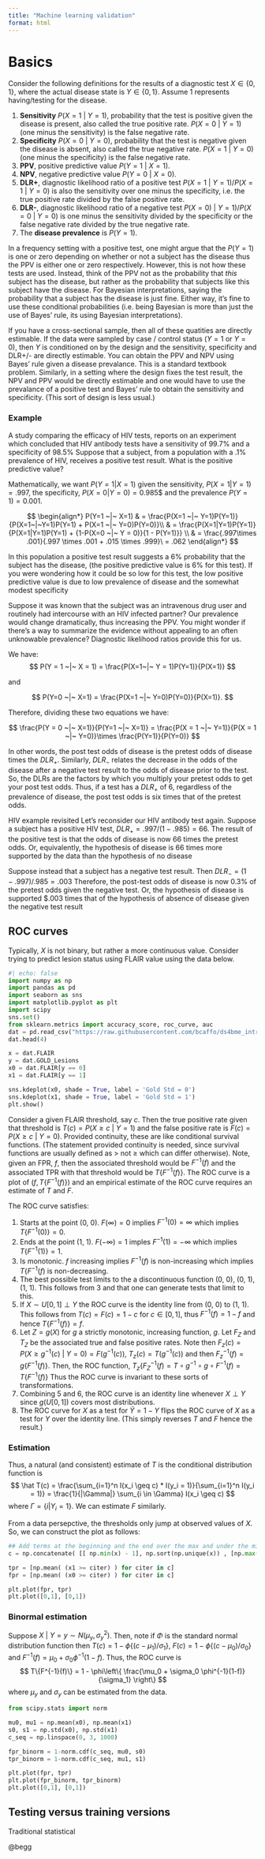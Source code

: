 ```yaml
---
title: "Machine learning validation"
format: html
---
```


# Basics

Consider the following definitions for the results of a diagnostic test $X\in \{0,1\}$, where the
actual disease state is $Y\in \{0,1\}$. Assume 1 represents having/testing for the disease.

1. **Sensitivity** $P(X=1 ~|~ Y=1)$, probability that the test is positive given the disease is present, also called the true positive rate. $P(X=0 ~|~ Y=1)$ (one minus the sensitivity) is the false negative rate.
2. **Specificity** $P(X=0 ~|~ Y=0)$, probability that the test is negative given the disease is absent, also called the true negative rate. $P(X=1~|~ Y=0)$ (one minus the specificity) is the false negative rate.
3. **PPV**, positive predictive value $P(Y=1 ~|~ X=1)$.
4. **NPV**, negative predictive value $P(Y=0 ~|~ X=0)$. 
5. **DLR+**, diagnostic likelihood ratio of a positive test $P(X=1 ~|~ Y=1) / P(X=1 ~|~ Y= 0)$ is also the sensitivity over one minus the specificity, i.e. the true positive rate divided by the false positive rate.
6. **DLR-**, diagnostic likelihood ratio of a negative test $P(X=0) ~|~ Y=1) / P(X=0 ~|~ Y=0)$ is one minus the sensitivity divided by the specificity or the false negative rate divided by the true negative rate. 
7. The **disease prevalence** is $P(Y=1)$.

In a frequency setting with a positive test, one might argue that the $P(Y=1)$ is one or zero depending on whether or not a subject has the disease thus the PPV is either one or zero respectively. However, this is not how these tests are used. Instead, think of the PPV not as the probability that *this* subject has the disease, but rather as the probability that subjects like this subject have the disease.  For Bayesian interpretations, saying the probability that a subject has the disease is just fine. Either way, it's fine to use these conditional probabilities (i.e. being Bayesian is more than just the use of Bayes' rule, its using Bayesian interpretations).

If you have a cross-sectional sample, then all of these quatities are directly estimable. If the data were sampled by case / control status ($Y=1$ or $Y=0$), then $Y$ is conditioned on by the design and the sensitivity, specificity and DLR+/- are directly estimable. You can obtain the PPV and NPV using Bayes' rule given a disease prevalance. This is a standard textbook problem. Similarly, in a setting where the design fixes the test result, the NPV and PPV would be directly estimable and one would have to use the prevalance of a positive test and Bayes' rule to obtain the sensitivity and specificity. (This sort of design is less usual.)


### Example
A study comparing the efficacy of HIV tests, reports on an experiment which concluded that HIV antibody tests have a sensitivity of 99.7% and a specificity of 98.5% Suppose that a subject, from a population with a .1% prevalence of HIV, receives a positive test result. What is the positive predictive value?

Mathematically, we want $P(Y=1 | X=1)$ given the sensitivity, $P(X=1 | Y=1) = .997$, the specificity, $P(X=0 | Y=0) =0.985$$ and the prevalence $P(Y=1) =0.001$.

$$
\begin{align*} 
P(Y=1 ~|~ X=1) & = \frac{P(X=1 ~|~ Y=1)P(Y=1)}{P(X=1~|~Y=1)P(Y=1) + P(X=1 ~|~ Y=0)P(Y=0)}\\
               & = \frac{P(X=1|Y=1)P(Y=1)}{P(X=1|Y=1)P(Y=1) + {1-P(X=0 ~|~ Y = 0)}{1 - P(Y=1)}} \\
               & = \frac{.997\times .001}{.997 \times .001 + .015 \times .999}\ = .062 
\end{align*} 
$$

In this population a positive test result suggests a 6% probability that the subject has the disease, (the positive predictive value is 6% for this test). If you were wondering how it could be so low for this test, the low positive predictive value is due to low prevalence of disease and the somewhat modest specificity

Suppose it was known that the subject was an intravenous drug user and routinely had intercourse with an HIV infected partner? Our prevalence would change dramatically, thus increasing the PPV. You might wonder if there's a way to summarize the evidence without appealing to an often unknowable prevalence? Diagnostic likelihood ratios provide this for us.


We have:
$$
P(Y = 1 ~|~ X = 1) = \frac{P(X=1~|~ Y = 1)P(Y=1)}{P(X=1)} 
$$

and

$$ P(Y=0 ~|~ X=1) = \frac{P(X=1 ~|~ Y=0)P(Y=0)}{P(X=1)}. $$

Therefore, dividing these two equations we have:

$$ 
\frac{P(Y = 0 ~|~ X=1)}{P(Y=1 ~|~ X=1)} = \frac{P(X = 1 ~|~ Y=1)}{P(X = 1 ~|~ Y=0)}\times \frac{P(Y=1)}{P(Y=0)} 
$$

In other words, the post test odds of disease is the pretest odds of disease times the $DLR_+$. Similarly, $DLR_-$ relates the decrease in the odds of the disease after a negative test result to the odds of disease prior to the test. So, the DLRs are the factors by which you multiply your pretest odds to get your post test odds. Thus, if a test has a $DLR_+$ of 6, regardless of the prevalence of disease, the post test odds is six times that of the pretest odds.

HIV example revisited Let's reconsider our HIV antibody test again. Suppose a subject has a positive HIV test, $DLR_+ = .997 / (1 - .985) = 66$. The result of the positive test is that the odds of disease is now 66 times the pretest odds. Or, equivalently, the hypothesis of disease is 66 times more supported by the data than the hypothesis of no disease

Suppose instead that a subject has a negative test result. Then $DLR_- = (1 - .997) / .985 =.003$ Therefore, the post-test odds of disease is now 0.3% of the pretest odds given the negative test. Or, the hypothesis of disease is supported $$.003$ times that of the hypothesis of absence of disease given the negative test result

## ROC curves

Typically, $X$ is not binary, but rather a more continuous value. Consider trying to predict lesion status using FLAIR value using the data below.


```python
#| echo: false
import numpy as np
import pandas as pd
import seaborn as sns
import matplotlib.pyplot as plt
import scipy 
sns.set()
from sklearn.metrics import accuracy_score, roc_curve, auc
dat = pd.read_csv("https://raw.githubusercontent.com/bcaffo/ds4bme_intro/master/data/oasis.csv")
dat.head(4)
```


```python
x = dat.FLAIR
y = dat.GOLD_Lesions
x0 = dat.FLAIR[y == 0]
x1 = dat.FLAIR[y == 1]

sns.kdeplot(x0, shade = True, label = 'Gold Std = 0')
sns.kdeplot(x1, shade = True, label = 'Gold Std = 1')
plt.show()
```


Consider a given FLAIR threshold, say $c$. Then the true positive rate given that threshold is $T(c) = P(X \geq c ~|~ Y=1)$ and the false positive rate is $F(c) = P(X \geq c~|~ Y=0 )$. Provided continuity, these are like conditional survival functions. (The statement provided continuity is needed, since survival functions are usually defined as $>$ not $\geq$ which can differ  otherwise).  Note, given an FPR, $f$, then the associated threshold would be $F^{-1}(f)$ and the associated TPR with that threshold would be $T\{F^{-1}(f)\}$. The ROC curve is a plot of $(f, T\{F^{-1}(f)\})$ and an empirical estimate of the ROC curve requires an estimate of $T$ and $F$. 

The ROC curve satisfies:

1. Starts at the point (0, 0). $F(\infty) = 0$ implies $F^{-1}(0) = \infty$ which implies $T\{F^{-1}(0)\} = 0$.
2. Ends at the point (1, 1). $F(-\infty) = 1$ imples $F^{-1}(1) = -\infty$ which implies $T\{F^{-1}(1) \}= 1$. 
3. Is monotonic. $f$ increasing implies $F^{-1}(f)$ is non-increasing which implies $T\{F^{-1}(f)$ is non-decreasing.
4. The best possible test limits to the a discontinuous function (0, 0), (0, 1), (1, 1). This follows from 3 and that one can generate tests that limit to this.
5. If $X \sim U[0,1] \perp Y$ the ROC curve is the identity line from (0, 0) to (1, 1). This follows from $T(c) = F(c) = 1-c$ for $c \in [0, 1]$, thus $F^{-1}(f) = 1 - f$ and hence 
$T\{F^{-1}(f)\} = f$.
6. Let $Z = g(X)$ for $g$ a strictly monotonic, increasing function, $g$. Let $F_Z$ and $T_Z$ be the associated true and false positive rates. Note then $F_z(c) = P(X \geq g^{-1}(c) ~|~ Y = 0)=F(g^{-1}(c))$, $T_z(c) = T(g^{-1}(c))$ and then $F^{-1}_z(f) = g\{F^{-1}(f)\}$. Then, the ROC function, $T_z\{F^{-1}_Z(f) = T \circ g^{-1} \circ g \circ F^{-1}(f) =  T\{F^{-1}(f)\}$
Thus the ROC curve is invariant to these sorts of transformations.
7. Combining 5 and 6, the ROC curve is an identity line whenever $X \perp Y$ since $g(U[0,1])$ covers most distributions.
8. The ROC curve for $X$ as a test for $\tilde Y = 1 - Y$ flips the ROC curve of $X$ as a test for $Y$ over the identity line. (This simply reverses $T$ and $F$ hence the result.)



### Estimation
Thus, a natural (and consistent) estimate of $T$ is the conditional distribution function is
$$
\hat T(c) = \frac{\sum_{i=1}^n I(x_i \geq c) * I(y_i = 1)}{\sum_{i=1}^n I(y_i = 1)}
= \frac{1}{|\Gamma|} \sum_{i \in \Gamma} I(x_i \geq c)
$$
where $\Gamma = \{i | Y_i = 1\}$. We can estimate $F$ similarly.

From a data persepctive, the thresholds only jump at observed values of $X$. So, we can construct the plot as follows:

```python
## Add terms at the beginning and the end over the max and under the min
c = np.concatenate( [[ np.min(x) - 1], np.sort(np.unique(x)) , [np.max(x) + 1]])

tpr = [np.mean( (x1 >= citer) ) for citer in c]
fpr = [np.mean( (x0 >= citer) ) for citer in c]

plt.plot(fpr, tpr)
plt.plot([0,1], [0,1])
```

### Binormal estimation

Suppose $X ~|~ Y=y \sim N(\mu_y, \sigma_y^2)$. Then, note if $\Phi$ is the standard normal
distribution function then $T(c) = 1 - \phi\{ (c - \mu_1) / \sigma_1 \}$, 
$F(c) = 1 - \phi\{ (c - \mu_0) / \sigma_0 \}$ and $F^{-1}(f) = \mu_0 + \sigma_0 \phi^{-1}(1-f)$. Thus, the ROC curve is
$$
T\{F^{-1}(f)\} = 1 - \phi\left\{  \frac{\mu_0 + \sigma_0 \phi^{-1}(1-f)}{\sigma_1} \right\}
$$
where $\mu_y$ and $\sigma_y$ can be estimated from the data.

```python
from scipy.stats import norm

mu0, mu1 = np.mean(x0), np.mean(x1)
s0, s1 = np.std(x0), np.std(x1)
c_seq = np.linspace(0, 3, 1000)

fpr_binorm = 1-norm.cdf(c_seq, mu0, s0)
tpr_binorm = 1-norm.cdf(c_seq, mu1, s1)

plt.plot(fpr, tpr)
plt.plot(fpr_binorm, tpr_binorm)
plt.plot([0,1], [0,1])
```



## Testing versus training versions

Traditional statistical 

@begg